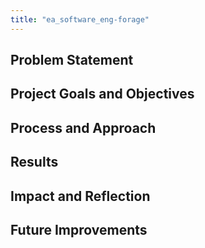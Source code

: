 ```yaml
---
title: "ea_software_eng-forage"
---
```


## Problem Statement

## Project Goals and Objectives

## Process and Approach

## Results

## Impact and Reflection

## Future Improvements
